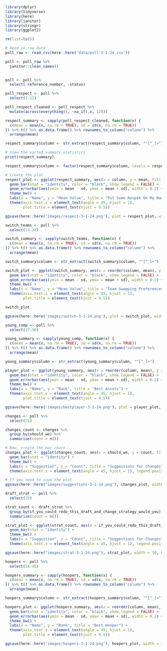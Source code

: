 
```r
library(dplyr)
library(tidyverse)
library(here)
library(janitor)
library(stringr)
library(ggplot2)

rm(list=ls())
```


```r
# Read in raw data
poll_raw <- read_csv(here::here('data/poll-3-1-24.csv'))

poll <- poll_raw %>% 
  janitor::clean_names()
  
```

```r
poll <- poll %>% 
  select(-reference_number, -status)
```

```r
poll_respect <- poll %>% 
  select(1:12)
```

```r
poll_respect_cleaned <- poll_respect %>%
  mutate(across(everything(), ~na_if(.x, 12))) 
```


```r
respect_summary <- sapply(poll_respect_cleaned, function(x) {
  c(mean = mean(x, na.rm = TRUE), sd = sd(x, na.rm = TRUE))
}) %>% t() %>% as.data.frame() %>% rownames_to_column("column") %>%
  arrange(mean)

respect_summary$column <- str_extract(respect_summary$column, "^[^_]+")

# View the sorted summary statistics
print(respect_summary)
```


```r
respect_summary$column <- factor(respect_summary$column, levels = respect_summary$column)

# Create the plot
respect_plot <- ggplot(respect_summary, aes(x = column, y = mean, fill = column)) +
  geom_bar(stat = "identity", color = "black", show.legend = FALSE) +
  geom_errorbar(aes(ymin = mean - sd, ymax = mean + sd), width = 0.2) +
  theme_bw() +
  labs(x = "Name", y = "Mean Value", title = "Put Some Respek On My Name") +
  theme(axis.text.x = element_text(angle = 45, hjust = 1),
        plot.title = element_text(hjust = 0.5))

ggsave(here::here('images/respect-3-1-24.png'), plot = respect_plot, width=10, height=6, dpi=300)
```




```r
switch_teams <- poll %>% 
  select(13:24)
```



```r
switch_summary <- sapply(switch_teams, function(x) {
  c(mean = mean(x, na.rm = TRUE), sd = sd(x, na.rm = TRUE))
}) %>% t() %>% as.data.frame() %>% rownames_to_column("column") %>%
  arrange(mean)

switch_summary$column <- str_extract(switch_summary$column, "^[^_]+")

switch_plot <- ggplot(switch_summary, aes(x = reorder(column, mean), y = mean, fill = column)) +
  geom_bar(stat = "identity", color = "black", show.legend = FALSE) +
  geom_errorbar(aes(ymin = mean - sd, ymax = mean + sd), width = 0.2) +
  theme_bw() +
  labs(x = "Name", y = "Mean Value", title = "Team Swapping Preferences") +
  theme(axis.text.x = element_text(angle = 45, hjust = 1),
        plot.title = element_text(hjust = 0.5))

switch_plot

ggsave(here::here('images/switch-3-1-24.png'), plot = switch_plot, width=10, height=6, dpi=300)
```

```r
young_comp <- poll %>% 
  select(27:30)
```


```r
young_summary <- sapply(young_comp, function(x) {
  c(mean = mean(x, na.rm = TRUE), sd = sd(x, na.rm = TRUE))
}) %>% t() %>% as.data.frame() %>% rownames_to_column("column") %>%
  arrange(mean)

young_summary$column <- str_extract(young_summary$column, "^[^_]+")

player_plot <- ggplot(young_summary, aes(x = reorder(column, mean), y = mean, fill = column)) +
  geom_bar(stat = "identity", color = "black", show.legend = FALSE) +
  geom_errorbar(aes(ymin = mean - sd, ymax = mean + sd), width = 0.2) +
  theme_bw() +
  labs(x = "Name", y = "Rank", title = "Best Assets") +
  theme(axis.text.x = element_text(angle = 45, hjust = 1),
        plot.title = element_text(hjust = 0.5))

ggsave(here::here('images/bestplayer-3-1-24.png'), plot = player_plot, width=10, height=6, dpi=300)
```


```r
changes <- poll %>% 
  select(31)

changes_count <- changes %>%
  group_by(should_we) %>%
  summarise(count = n())

# Now, create the bar chart
changes_plot <- ggplot(changes_count, aes(x = should_we, y = count, fill = should_we)) +
  geom_bar(stat = "identity") +
  theme_bw() +
  labs(x = "Suggestion", y = "Count", title = "Suggestions for Changes") +
  theme(axis.text.x = element_text(angle = 45, hjust = 1), legend.position = "none")

# If you need to save the plot
ggsave(here::here("images/suggestions-3-1-24.png"), changes_plot, width = 10, height = 6, dpi = 300)
```



```r
draft_strat <- poll %>% 
  select(32)

strat_count <- draft_strat %>%
  group_by(if_you_could_redo_this_draft_and_change_strategy_would_you) %>%
  summarise(count = n())

strat_plot <- ggplot(strat_count, aes(x = if_you_could_redo_this_draft_and_change_strategy_would_you, y = count, fill = if_you_could_redo_this_draft_and_change_strategy_would_you)) +
  geom_bar(stat = "identity") +
  theme_bw() +
  labs(x = "Suggestion", y = "Count", title = "Suggestions for Changes") +
  theme(axis.text.x = element_text(angle = 45, hjust = 1), legend.position = "none")

ggsave(here::here("images/strat-3-1-24.png"), strat_plot, width = 10, height = 6, dpi = 300)

```


```r
hoopers <- poll %>% 
  select(34:45)

hoopers_summary <- sapply(hoopers, function(x) {
  c(mean = mean(x, na.rm = TRUE), sd = sd(x, na.rm = TRUE))
}) %>% t() %>% as.data.frame() %>% rownames_to_column("column") %>%
  arrange(mean)

hoopers_summary$column <- str_extract(hoopers_summary$column, "^[^_]+")

hoopers_plot <- ggplot(hoopers_summary, aes(x = reorder(column, mean), y = mean, fill = 'black')) +
  geom_bar(stat = "identity", color = "black", show.legend = FALSE) +
  geom_errorbar(aes(ymin = mean - sd, ymax = mean + sd), width = 0.2) +
  theme_bw() +
  labs(x = "Name", y = "Rank", title = "Best Hooper") +
  theme(axis.text.x = element_text(angle = 45, hjust = 1),
        plot.title = element_text(hjust = 0.5))

ggsave(here::here("images/hoopers-3-1-24.png"), hoopers_plot, width = 10, height = 6, dpi = 300)
```





